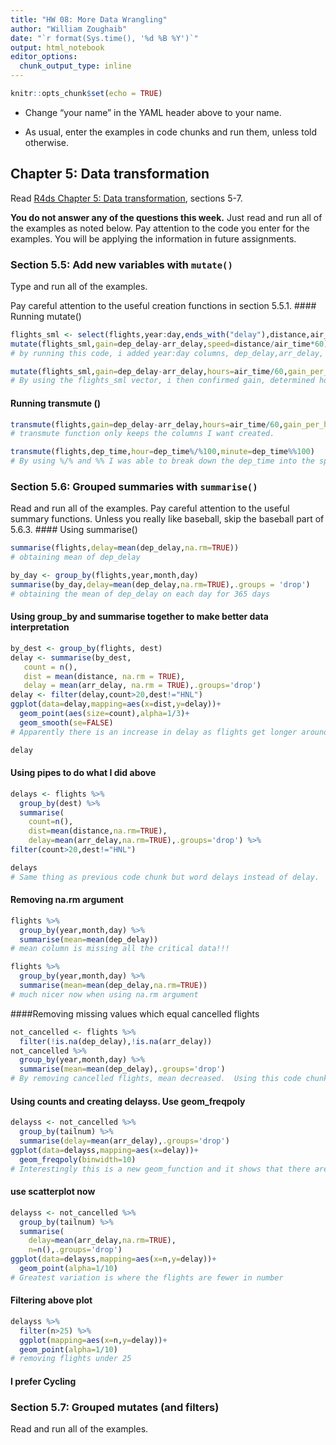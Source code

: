 ```yaml
---
title: "HW 08: More Data Wrangling"
author: "William Zoughaib"
date: "`r format(Sys.time(), '%d %B %Y')`"
output: html_notebook
editor_options: 
  chunk_output_type: inline
---
```


```r
knitr::opts_chunk$set(echo = TRUE)
```

- Change "your name" in the YAML header above to your name.

- As usual, enter the examples in code chunks and run them, unless told otherwise.



## Chapter 5: Data transformation

Read [R4ds Chapter 5: Data transformation](https://r4ds.had.co.nz/transform.html), sections 5-7.

**You do not answer any of the questions this week.** Just read and run all of the examples as noted below. Pay attention to the code you enter for the examples. You will be applying the information in future assignments.

### Section 5.5: Add new variables with `mutate()`

Type and run all of the examples.

Pay careful attention to the useful creation functions in section 5.5.1. 
#### Running mutate() 
```r
flights_sml <- select(flights,year:day,ends_with("delay"),distance,air_time)
mutate(flights_sml,gain=dep_delay-arr_delay,speed=distance/air_time*60)
# by running this code, i added year:day columns, dep_delay,arr_delay, distance & air_time.  By using mutate function, i then created columns gain and speed.  
```
```r
mutate(flights_sml,gain=dep_delay-arr_delay,hours=air_time/60,gain_per_hour=gain/hours)
# By using the flights_sml vector, i then confirmed gain, determined hours of flight.  I could now use these columns to determine gain per hour.  
```
#### Running transmute ()
```r
transmute(flights,gain=dep_delay-arr_delay,hours=air_time/60,gain_per_hour=gain/hours)
# transmute function only keeps the columns I want created.
```
```r
transmute(flights,dep_time,hour=dep_time%/%100,minute=dep_time%%100)
# By using %/% and %% I was able to break down the dep_time into the specific number of hours and the specific number of minutes
```




### Section 5.6: Grouped summaries with `summarise()`

Read and run all of the examples. Pay careful attention to the useful summary functions. Unless you really like baseball, skip the baseball part of 5.6.3.
#### Using summarise()
```r
summarise(flights,delay=mean(dep_delay,na.rm=TRUE))
# obtaining mean of dep_delay
```
```r
by_day <- group_by(flights,year,month,day)
summarise(by_day,delay=mean(dep_delay,na.rm=TRUE),.groups = 'drop')
# obtaining the mean of dep_delay on each day for 365 days
```
#### Using group_by and summarise together to make better data interpretation
```r
by_dest <- group_by(flights, dest)
delay <- summarise(by_dest,
   count = n(),
   dist = mean(distance, na.rm = TRUE),
   delay = mean(arr_delay, na.rm = TRUE),.groups='drop')
delay <- filter(delay,count>20,dest!="HNL")
ggplot(data=delay,mapping=aes(x=dist,y=delay))+
  geom_point(aes(size=count),alpha=1/3)+
  geom_smooth(se=FALSE)
# Apparently there is an increase in delay as flights get longer around up to 750 miles.  There is a decrease in delay though past the 750 mile point.  
```
```r
delay
```

#### Using pipes to do what I did above
```r
delays <- flights %>% 
  group_by(dest) %>% 
  summarise(
    count=n(),
    dist=mean(distance,na.rm=TRUE),
    delay=mean(arr_delay,na.rm=TRUE),.groups='drop') %>%
filter(count>20,dest!="HNL")
```
```r
delays
# Same thing as previous code chunk but word delays instead of delay.  %>% is so much easier.  
```
#### Removing na.rm argument
```r
flights %>% 
  group_by(year,month,day) %>% 
  summarise(mean=mean(dep_delay))
# mean column is missing all the critical data!!!
```
```r
flights %>% 
  group_by(year,month,day) %>% 
  summarise(mean=mean(dep_delay,na.rm=TRUE))
# much nicer now when using na.rm argument
```
####Removing missing values which equal cancelled flights
```r
not_cancelled <- flights %>% 
  filter(!is.na(dep_delay),!is.na(arr_delay))
not_cancelled %>% 
  group_by(year,month,day) %>% 
  summarise(mean=mean(dep_delay),.groups='drop')
# By removing cancelled flights, mean decreased.  Using this code chunk, it helps remove outlier data
```
#### Using counts and creating delayss.  Use geom_freqpoly
```r
delayss <- not_cancelled %>% 
  group_by(tailnum) %>% 
  summarise(delay=mean(arr_delay),.groups='drop')
ggplot(data=delayss,mapping=aes(x=delay))+
  geom_freqpoly(binwidth=10)
# Interestingly this is a new geom_function and it shows that there are delays up to 330 minutes
```
#### use scatterplot now
```r
delayss <- not_cancelled %>% 
  group_by(tailnum) %>% 
  summarise(
    delay=mean(arr_delay,na.rm=TRUE),
    n=n(),.groups='drop')
ggplot(data=delayss,mapping=aes(x=n,y=delay))+
  geom_point(alpha=1/10)
# Greatest variation is where the flights are fewer in number
```
#### Filtering above plot
```r
delayss %>% 
  filter(n>25) %>% 
  ggplot(mapping=aes(x=n,y=delay))+
  geom_point(alpha=1/10)
# removing flights under 25
```
#### **I prefer Cycling**

### Section 5.7: Grouped mutates (and filters)

Read and run all of the examples.

